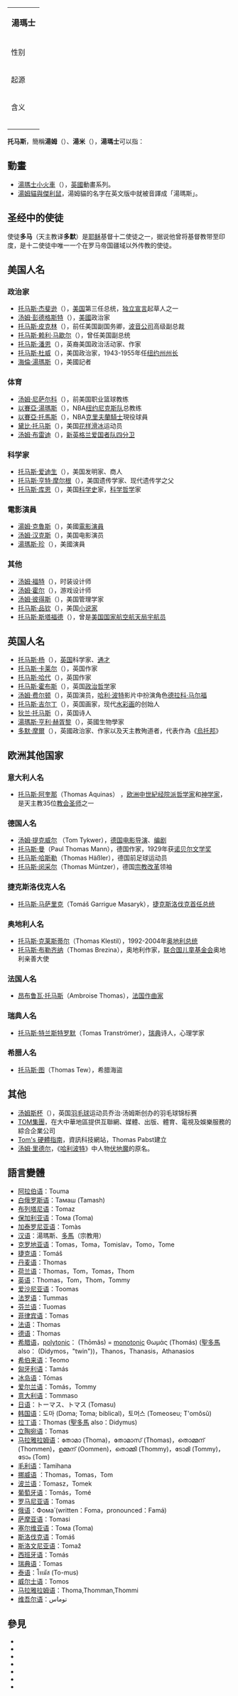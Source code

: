 {{redirect2|Tom|Tom.com|TOM集團}}
{{noteTA
|T=zh-hans:托马斯;zh-hk:湯瑪士;zh-tw:湯瑪斯;
|1=zh-hans:托马斯;zh-hk:湯瑪士;zh-tw:湯瑪斯;
|2=zh-hans:汤姆;zh-hk:湯;zh-tw:湯姆;
|3=zh-hans:汤米;zh-hk:湯美;zh-tw:湯米;
|G1=NBA
|G2=Show
}}
{| class="infobox bordered" style="width: 25em; text-align: left; font-size: 90%;"
|-
| colspan="2" style="text-align:center; font-size: large;" | '''湯瑪士'''<br>{{lang|en|Thomas}}
|- 

! 性别
| 男性
|- 
! 起源
| 古亚拉姆语
|- 
! 含义
| 双胞胎
|- 
| colspan="2" style="font-size: smaller;" | {{{footnotes|}}}
|}

'''托马斯'''，簡稱'''湯姆'''（{{lang|en|Tom}}）、'''湯米'''（{{lang|en|Tommy}}），'''湯瑪士'''可以指：

==動畫==
* [[湯瑪士小火車|湯瑪士小火車]]（{{lang-en|Thomas and Friends}}），[[英國|英國]]動畫系列。
* [[湯姆貓與傑利鼠|湯姆貓與傑利鼠]]，湯姆貓的名字在英文版中就被音譯成「湯瑪斯」。

==圣经中的使徒==
{{main|多马}}
使徒'''多马'''（天主教译'''多默'''）是[[耶稣|耶稣]]基督十二使徒之一，据说他曾将基督教带至印度，是十二使徒中唯一一个在罗马帝国疆域以外传教的使徒。

==美国人名==
===政治家===
*[[托马斯·杰斐逊|托马斯·杰斐逊]]（{{lang|en|Thomas Jefferson}}），[[美国|美国]]第三任总统，[[独立宣言|独立宣言]]起草人之一
*[[汤姆·彭德格斯特|汤姆·彭德格斯特]]（{{lang|en|Tom Pendergast}}），[[美國|美國]]政治家
*[[托马斯·皮克林|托马斯·皮克林]]（{{lang|en|Thomas R. Pickering}}），前任美国副国务卿，[[波音公司|波音公司]]高级副总裁
*[[托马斯·R·马歇尔|托马斯·赖利·马歇尔]]（{{lang|en|Thomas Riley Marshall}}），曾任美国副总统
*[[托马斯·潘恩|托马斯·潘恩]]（{{lang|en|Thomas Paine}}），英裔美国政治活动家、作家
*[[托马斯·杜威|托马斯·杜威]]（{{lang|en|Thomas Edmund Dewey}}），美国政治家，1943-1955年任[[纽约州州长|纽约州州长]]
*[[海倫·湯瑪斯|海倫·湯瑪斯]]（{{lang|en|Helen Thomas}}），美國記者

===体育===
*[[汤姆·尼萨尔科|汤姆·尼萨尔科]]（{{lang|en|Tom Nissalke}}），前美国职业篮球教练
*[[以賽亞·湯瑪斯|以賽亞·湯瑪斯]]（{{lang|en|Isiah Lord Thomas III}}），NBA[[纽约尼克斯队|纽约尼克斯队]]总教练
*[[以賽亞·托馬斯|以賽亞·托馬斯]]（{{lang|en|Isaiah Jamar Thomas}}），NBA[[克里夫蘭騎士|克里夫蘭騎士]]現役球員
*[[黛比·托马斯|黛比·托马斯]]（{{lang|en|Debi Thomas}}），美国[[花样滑冰|花样滑冰]]运动员
*[[汤姆·布雷迪|汤姆·布雷迪]]（{{lang|en|Thomas Edward Brady}}），[[新英格兰爱国者队|新英格兰爱国者队]][[四分卫|四分卫]]

===科学家===
*[[托马斯·爱迪生|托马斯·爱迪生]]（{{lang|en|Thomas Alva Edison}}），美国发明家、商人
*[[托马斯·亨特·摩尔根|托马斯·亨特·摩尔根]]（{{lang|en|Thomas Hunt Morgan}}），美国遗传学家、现代遗传学之父
*[[托马斯·库恩|托马斯·库恩]]（{{lang|en|Thomas Samuel Kuhn}}），美国[[科学史|科学史]]家，[[科学哲学|科学哲学]]家

===電影演員===
*[[湯姆·克魯斯|湯姆·克魯斯]]（{{lang|en|Tom Cruise}}），美國[[電影演員|電影演員]]
*[[汤姆·汉克斯|汤姆·汉克斯]]（{{lang|en|Thomas Jeffrey Hanks}}），美国电影演员
*[[湯瑪斯·珍|湯瑪斯·珍]]（{{lang|en|Thomas Jane}}），美國演員

===其他===
* [[汤姆·福特|汤姆·福特]]（{{lang|en|Tom Ford}}），时装设计师
* [[汤姆·霍尔|汤姆·霍尔]]（{{lang|en|Tom Hall}}），游戏设计师
* [[汤姆·彼得斯|汤姆·彼得斯]]（{{lang|en|Tom Peters}}），美国管理学家
* [[托马斯·品钦|托马斯·品钦]]（{{lang|en|Thomas Ruggles Pynchon, Jr.}}），美国[[小说家|小说家]]
* [[托马斯·斯塔福德|托马斯·斯塔福德]]（{{lang|en|Thomas Patten Stafford}}），曾是[[美国国家航空航天局|美国国家航空航天局]][[宇航员|宇航员]]

==英国人名==
*[[托马斯·杨|托马斯·杨]]（{{lang|en|Thomas Young}}），[[英国|英国]]科学家、[[通才|通才]]
*[[托马斯·卡莱尔|托马斯·卡莱尔]]（{{lang|en|Thomas Carlyle}}），英国作家
*[[托马斯·哈代|托马斯·哈代]]（{{lang|en|Thomas Hardy}}），英国作家
*[[托马斯·霍布斯|托马斯·霍布斯]]（{{lang|en|Thomas Hobbes}}），英国[[政治哲学|政治哲学]]家
*[[汤姆·费尔顿|汤姆·费尔顿]]（{{lang|en|Thomas Andrew Felton}}），英国演员，[[哈利·波特|哈利·波特]]影片中扮演角色[[德拉科·马尔福|德拉科·马尔福]]
*[[托马斯·吉尔丁|托马斯·吉尔丁]]（{{lang|en|Thomas Girtin}}），英国画家，现代[[水彩画|水彩画]]的创始人
*[[狄兰·托马斯|狄兰·托马斯]]（{{lang|en|Dylan Thomas}}），英国诗人
*[[湯瑪斯·亨利·赫胥黎|湯瑪斯·亨利·赫胥黎]]（{{lang|en|Thomas Henry Huxley}}），英國生物學家
*[[多默·摩爾|多默·摩爾]]（{{lang|en|Thomas More}}），英國政治家、作家以及天主教殉道者，代表作為《[[烏托邦|烏托邦]]》

==欧洲其他国家==
===意大利人名===
* [[托马斯·阿奎那|托马斯·阿奎那]]（Thomas Aquinas） ，[[欧洲中世紀|欧洲中世紀]][[经院哲学|经院派]][[哲学家|哲学家]]和[[神学家|神学家]]，是天主教35位[[教会圣师|教会圣师]]之一

===德国人名===
*[[汤姆·提克威尔|汤姆·提克威尔]] （Tom Tykwer），[[德国|德国]][[电影导演|电影导演]]、[[编剧|编剧]]
*[[托马斯·曼|托马斯·曼]]（Paul Thomas Mann），德国作家，1929年获[[诺贝尔文学奖|诺贝尔文学奖]]
*[[托马斯·哈斯勒|托马斯·哈斯勒]]（Thomas Häßler），德国前足球运动员
*[[托马斯·闵采尔|托马斯·闵采尔]]（Thomas Müntzer），德国[[宗教改革|宗教改革]]领袖

===捷克斯洛伐克人名===
*[[托马斯·马萨里克|托马斯·马萨里克]]（Tomáš Garrigue Masaryk），[[捷克斯洛伐克总统|捷克斯洛伐克首任总统]]

===奥地利人名===
*[[托马斯·克莱斯蒂尔|托马斯·克莱斯蒂尔]]（Thomas Klestil），1992-2004年[[奥地利总统|奥地利总统]]
*[[托马斯·布勒齐纳|托马斯·布勒齐纳]]（Thomas Brezina），奥地利作家，[[联合国儿童基金会|联合国儿童基金会]]奥地利亲善大使

===法国人名===
*[[昂布鲁瓦·托马斯|昂布鲁瓦·托马斯]]（Ambroise Thomas），[[法国|法国]][[作曲家|作曲家]]

===瑞典人名===
*[[托马斯·特兰斯特罗默|托马斯·特兰斯特罗默]]（Tomas Tranströmer），[[瑞典|瑞典]]诗人，心理学家

===希腊人名===
*[[托马斯·图|托马斯·图]]（Thomas Tew），希腊海盜

== 其他 ==
*[[汤姆斯杯|汤姆斯杯]]（{{lang|en|Thomas Cup}}），英国[[羽毛球|羽毛球]]运动员乔治·汤姆斯创办的羽毛球锦标赛
*[[TOM集團|TOM集團]]，在大中華地區提供互聯網、媒體、出版、體育、電視及娛樂服務的綜合企業公司
*[[Tom's_硬體指南|Tom's 硬體指南]]，資訊科技網站，Thomas Pabst建立
*[[汤姆·里德尔|汤姆·里德尔]]，《[[哈利波特|哈利波特]]》中人物[[伏地魔|伏地魔]]的原名。

==語言變體==
* [[阿拉伯语|阿拉伯语]]：Touma
* [[白俄罗斯语|白俄罗斯语]]：Тамаш (Tamash)
* [[布列塔尼语|布列塔尼语]]：Tomaz
* [[保加利亚语|保加利亚语]]：Тома (Toma)
* [[加泰罗尼亚语|加泰罗尼亚语]]：Tomàs
* [[汉语|汉语]]：湯瑪斯、[[多馬_(使徒)|多馬]]（宗教用）
* [[克罗地亚语|克罗地亚语]]：Tomas，Toma，Tomislav，Tomo，Tome
* [[捷克语|捷克语]]：Tomáš
* [[丹麦语|丹麦语]]：Thomas
* [[荷兰语|荷兰语]]：Thomas，Tom，Tomas，Thom
* [[英语|英语]]：Thomas，Tom，Thom，Tommy
* [[爱沙尼亚语|爱沙尼亚语]]：Toomas
* [[法罗语|法罗语]]：Tummas
* [[芬兰语|芬兰语]]：Tuomas
* [[菲律宾语|菲律宾语]]：Tomas
* [[法语|法语]]：Thomas
* [[德语|德语]]：Thomas
* [[希腊语|希腊语]]，[[Polytonic_orthography|polytonic]]：{{Polytonic|Θωμᾶς}} (Thōmâs) = [[Monotonic_orthography|monotonic]] Θωμάς (Thomás) ([[聖多馬|聖多馬]] also：{{Polytonic|Δίδυμος}} (Didymos，"twin"))，Thanos，Thanasis，Athanasios
* [[希伯来语|希伯来语]]：Teomo 
* [[匈牙利语|匈牙利语]]：Tamás
* [[冰岛语|冰岛语]]：Tómas
* [[爱尔兰语|爱尔兰语]]：Tomás，Tommy
* [[意大利语|意大利语]]：Tommaso
* [[日语|日语]]：トーマス、トマス (Tomasu)
* [[韩国语|韩国语]]：도마 (Doma; Toma; biblical)，토머스 (Tomeoseu; T'omŏsŭ)
* [[拉丁语|拉丁语]]：Thomas ([[聖多馬|聖多馬]] also：Didymus)
* [[立陶宛语|立陶宛语]]：Tomas
* [[马拉雅拉姆语|马拉雅拉姆语]]：തോമാ (Thoma)，തോമാസ് (Thomas)，തൊമ്മന് (Thommen)，ഉമ്മന് (Oommen)，തൊമ്മി (Thommy)，ടോമി (Tommy)，ടോം (Tom) 
* [[毛利语|毛利语]]：Tamihana
* [[挪威语|挪威语]] ：Thomas，Tomas，Tom
* [[波兰语|波兰语]]：Tomasz，Tomek
* [[葡萄牙语|葡萄牙语]]：Tomás，Tomé
* [[罗马尼亚语|罗马尼亚语]]：Tomas
* [[俄语|俄语]]：Фома́ (written：Foma，pronounced：Famá)
* [[萨摩亚语|萨摩亚语]]：Tomasi
* [[塞尔维亚语|塞尔维亚语]]：Тома (Toma)
* [[斯洛伐克语|斯洛伐克语]]：Tomáš
* [[斯洛文尼亚语|斯洛文尼亚语]]：Tomaž
* [[西班牙语|西班牙语]]：Tomás
* [[瑞典语|瑞典语]]：Tomas
* [[泰语|泰语]]：โทมัส (To-mus)
* [[威尔士语|威尔士语]]：Tomos
* [[马拉雅拉姆语|马拉雅拉姆语]]：Thoma,Thomman,Thommi
* [[维吾尔语|维吾尔语]]：توماس

== 參見 ==
* {{Lookfrom|托马斯}}
* {{Lookfrom|汤姆}}
* {{Lookfrom|湯瑪士}}
* {{Lookfrom|湯瑪斯}}
* {{Lookfrom|汤姆斯}}
* {{Lookfrom|Tom}}
* {{Lookfrom|Thomas}}

{{Disambiguation|T|Cat=三字人名譯名消歧義}}